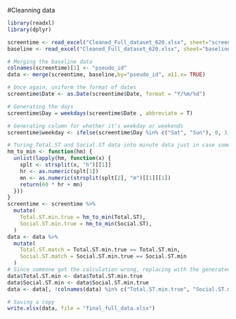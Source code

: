 #Cleanning data
```r
library(readxl)
library(dplyr)

screentime <- read_excel("Cleaned_Full_dataset_620.xlsx", sheet="screentime")
baseline <- read_excel("Cleaned_Full_dataset_620.xlsx", sheet="baseline")

# Merging the baseline data
colnames(screentime)[1] <- "pseudo_id"
data <- merge(screentime, baseline,by="pseudo_id", a11.x= TRUE)

# Once again, uniform the format of dates
screentime$Date <- as.Date(screentime$Date, format = "Y/%m/%d")

# Generating the days
screentime$Day = weekdays(screentime$Date , abbreviate = T)

# Generating column for whether it's weekday or weekends
screentime$weekday <- ifelse(screentime$Day %in% c("Sat", "Sun"), 0, 1)

# Turing Total.ST and Social.ST data into minute data just in case some users' calculation is wrong.
hm_to_min <- function(hm) {
  unlist(lapply(hm, function(x) {
    splt <- strsplit(x, "h")[[1]]
    hr <- as.numeric(splt[1])
    mn <- as.numeric(strsplit(splt[2], "m")[[1]][1])
    return(60 * hr + mn)
  }))
}
screentime <- screentime %>%
  mutate(
    Total.ST.min.true = hm_to_min(Total.ST),
    Social.ST.min.true = hm_to_min(Social.ST),
  )
data <- data %>%
  mutate(
    Total.ST.match = Total.ST.min.true == Total.ST.min,
    Social.ST.match = Social.ST.min.true == Social.ST.min
  )
# Since someone got the calculation wrong, replacing with the generated true minute data instead.
data$Total.ST.min <- data$Total.ST.min.true
data$Social.ST.min <- data$Social.ST.min.true
data <- data[, !colnames(data) %in% c("Total.ST.min.true", "Social.ST.min.true", "Total.ST.match", "Social.ST.match")]

# Saving a copy
write.xlsx(data, file = "final_full_data.xlsx")
```
